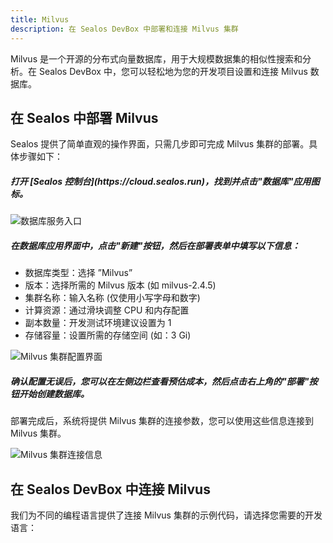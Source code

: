 ```yaml
---
title: Milvus
description: 在 Sealos DevBox 中部署和连接 Milvus 集群
---
```


Milvus 是一个开源的分布式向量数据库，用于大规模数据集的相似性搜索和分析。在 Sealos DevBox 中，您可以轻松地为您的开发项目设置和连接 Milvus 数据库。

## 在 Sealos 中部署 Milvus

Sealos 提供了简单直观的操作界面，只需几步即可完成 Milvus 集群的部署。具体步骤如下：

<div className='fd-steps [&_h5]:fd-step'>

<h5>打开 [Sealos 控制台](https://cloud.sealos.run)，找到并点击"数据库"应用图标。</h5>

![数据库服务入口](./images/sealos-postgresql-database-entry.zh-cn.jpg)

<h5>在数据库应用界面中，点击"新建"按钮，然后在部署表单中填写以下信息：</h5>

   - 数据库类型：选择 ”Milvus”
   - 版本：选择所需的 Milvus 版本 (如 milvus-2.4.5)
   - 集群名称：输入名称 (仅使用小写字母和数字)
   - 计算资源：通过滑块调整 CPU 和内存配置
   - 副本数量：开发测试环境建议设置为 1
   - 存储容量：设置所需的存储空间 (如：3 Gi)


![Milvus 集群配置界面](./images/sealos-milvus-deployment-config.zh-cn.png)

<h5>确认配置无误后，您可以在左侧边栏查看预估成本，然后点击右上角的"部署"按钮开始创建数据库。</h5>

</div>

部署完成后，系统将提供 Milvus 集群的连接参数，您可以使用这些信息连接到 Milvus 集群。

![Milvus 集群连接信息](./images/sealos-milvus-connection-info.zh-cn.png)

## 在 Sealos DevBox 中连接 Milvus

我们为不同的编程语言提供了连接 Milvus 集群的示例代码，请选择您需要的开发语言：

<Cards>
  <Card title="使用 Go 连接 Milvus" href="./milvus/go" />
  <Card title="使用 Node.js 连接 Milvus" href="./milvus/nodejs" />
</Cards>
